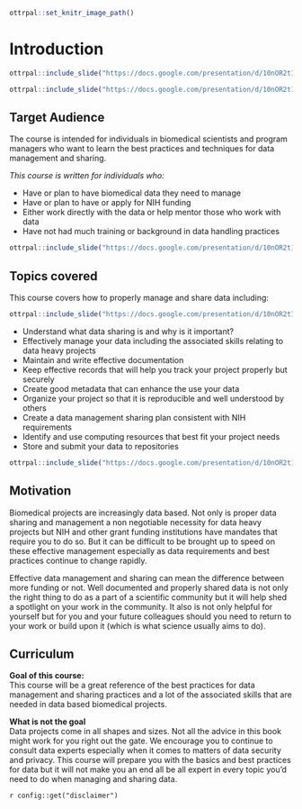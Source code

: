 
```r
ottrpal::set_knitr_image_path()
```

# Introduction

```r
ottrpal::include_slide("https://docs.google.com/presentation/d/10nOR2t1-F0E01fItN_l8uYRWslH2PmebPvhQzCBeCPM/edit#slide=id.gd422c5de97_0_0")
```

```r
ottrpal::include_slide("https://docs.google.com/presentation/d/10nOR2t1-F0E01fItN_l8uYRWslH2PmebPvhQzCBeCPM/edit#slide=id.gd422c5de97_0_10")
```


## Target Audience  

The course is intended for individuals in biomedical scientists and program managers who want to learn the best practices and techniques for data management and sharing.

_This course is written for individuals who:_   

- Have or plan to have biomedical data they need to manage
- Have or plan to have or apply for NIH funding
- Either work directly with the data or help mentor those who work with data
- Have not had much training or background in data handling practices


```r
ottrpal::include_slide("https://docs.google.com/presentation/d/10nOR2t1-F0E01fItN_l8uYRWslH2PmebPvhQzCBeCPM/edit#slide=id.g1173f7473f7_0_0")
```

## Topics covered

This course covers how to properly manage and share data including:


```r
ottrpal::include_slide("https://docs.google.com/presentation/d/10nOR2t1-F0E01fItN_l8uYRWslH2PmebPvhQzCBeCPM/edit#slide=id.gfd7c7a0ba8_0_0")
```

- Understand what data sharing is and why is it important?
- Effectively manage your data including the associated skills relating to data heavy projects
- Maintain and write effective documentation
- Keep effective records that will help you track your project properly but securely
- Create good metadata that can enhance the use your data
- Organize your project so that it is reproducible and well understood by others
- Create a data management sharing plan consistent with NIH requirements
- Identify and use computing resources that best fit your project needs
- Store and submit your data to repositories


```r
ottrpal::include_slide("https://docs.google.com/presentation/d/10nOR2t1-F0E01fItN_l8uYRWslH2PmebPvhQzCBeCPM/edit#slide=id.g1173f7473f7_0_0")
```

## Motivation

Biomedical projects are increasingly data based. Not only is proper data sharing and management a non negotiable necessity for data heavy projects but NIH and other grant funding institutions have mandates that require you to do so. But it can be difficult to be brought up to speed on these effective management especially as data requirements and best practices continue to change rapidly.

Effective data management and sharing can mean the difference between more funding or not. Well documented and properly shared data is not only the right thing to do as a part of a scientific community but it will help shed a spotlight on your work in the community. It also is not only helpful for yourself but for you and your future colleagues should you need to return to your work or build upon it (which is what science usually aims to do).

## Curriculum  

**Goal of this course:**  
This course will be a great reference of the best practices for data management and sharing practices and a lot of the associated skills that are needed in data based biomedical projects.

**What is not the goal**  
Data projects come in all shapes and sizes. Not all the advice in this book might work for you right out the gate. We encourage you to continue to consult data experts especially when it comes to matters of data security and privacy. This course will prepare you with the basics and best practices for data but it will not make you an end all be all expert in every topic you'd need to do when managing and sharing data.

<div class = disclaimer>
`r config::get("disclaimer")`
</div>
